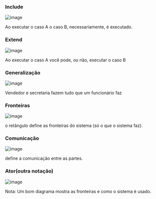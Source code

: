 






### Include

![image](image_195.png)

Ao executar o caso A o caso B, necessariamente, é executado.








### Extend

![image](image_196.png)

Ao executar o caso A você pode, ou não, executar o caso B








### Generalização

![image](image_197.png)

Vendedor e secretaria fazem tudo que um funcionário faz








### Fronteiras

![image](image_198.png)

o retângulo define as fronteiras do sistema (só o que o sistema faz).








### Comunicação

![image](image_199.png)

define a comunicação entre as partes.








### Ator(outra notação)

![image](image_200.png)








Nota: Um bom diagrama mostra as fronteiras e como o sistema é usado.


